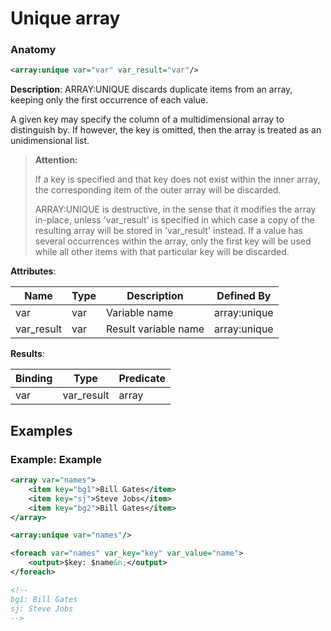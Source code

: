 # Unique array

### Anatomy

```xml
<array:unique var="var" var_result="var"/>
```

 **Description**:
 ARRAY:UNIQUE discards duplicate items from an array, keeping only the first occurrence of each value.

A given key may specify the column of a multidimensional array to distinguish by. If however, the key is omitted, then the array is treated as an unidimensional list.


> **Attention:**
>
> If a key is specified and that key does not exist within the inner array, the corresponding item of the outer array will be discarded.
> 
> ARRAY:UNIQUE is destructive, in the sense that it modifies the array in-place, unless 'var_result' is specified in which case a copy of the resulting array will be stored in 'var_result' instead. If a value has several occurrences within the array, only the first key will be used while all other items with that particular key will be discarded.

**Attributes**:

| Name | Type | Description | Defined By |
| ---- | ---- | ----------- | ---------- |
| var | var | Variable name | array:unique |
| var_result | var | Result variable name | array:unique |


**Results**:

| Binding | Type | Predicate |
| ------- | ---- | --------- |
| var|var_result | array | no-result-propagation |


## Examples

### Example: Example

```xml
<array var="names">
	<item key="bg1">Bill Gates</item>
	<item key="sj">Steve Jobs</item>
	<item key="bg2">Bill Gates</item>
</array>

<array:unique var="names"/>

<foreach var="names" var_key="key" var_value="name">
	<output>$key: $name&n;</output>
</foreach>

<!--
bg1: Bill Gates
sj: Steve Jobs
-->
```

